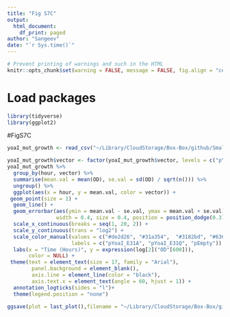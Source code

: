 ```yaml
---
title: "Fig S7C"
output: 
  html_document:
    df_print: paged
author: "Sangeev"
date: "`r Sys.time()`"
---
```


<style type="text/css">
.main-container {
  max-width: 1500px;
  margin-left: auto;
  margin-right: auto;
}
</style>

```r
# Prevent printing of warnings and such in the HTML
knitr::opts_chunk$set(warning = FALSE, message = FALSE, fig.align = "center", eval = FALSE)
```

# Load packages
```r
library(tidyverse)
library(ggplot2)
```

#FigS7C
```r
yoaI_mut_growth <- read_csv("~/Library/CloudStorage/Box-Box/github/Small-proteins-induced-under-low-magnesium-stress-in-E.coli/other_analysis/dataframe/YoaI_overexpression_mutants.csv")

yoaI_mut_growth$vector <- factor(yoaI_mut_growth$vector, levels = c("pYoaI", "pYoaI_E31A", "pYoaI_E31Q", "pEmpty"))
yoaI_mut_growth %>%
  group_by(hour, vector) %>%
  summarise(mean.val = mean(OD), se.val = sd(OD) / sqrt(n())) %>%
  ungroup() %>%
  ggplot(aes(x = hour, y = mean.val, color = vector)) +
 geom_point(size = 1) +
  geom_line() +
  geom_errorbar(aes(ymin = mean.val - se.val, ymax = mean.val + se.val), 
                width = 0.4, size = 0.4, position = position_dodge(0.3)) +
  scale_x_continuous(breaks = seq(1, 20, 2)) +
  scale_y_continuous(trans = "log2") +
  scale_color_manual(values = c("#de2d26", "#31a354",  "#3182bd", "#636363"), 
                     labels = c("pYoaI_E31A", "pYoaI_E31Q", "pEmpty")) +
  labs(x = "Time (Hours)", y = expression(log[2]("OD"[600])),
       color = NULL) +
 theme(text = element_text(size = 17, family = "Arial"),
        panel.background = element_blank(),
        axis.line = element_line(color = "black"),
        axis.text.x = element_text(angle = 60, hjust = 1)) +
  annotation_logticks(sides = "l")+
  theme(legend.position = "none")

ggsave(plot = last_plot(),filename = "~/Library/CloudStorage/Box-Box/github/Small-proteins-induced-under-low-magnesium-stress-in-E.coli/figures/FigS7C.png", width = 3, height = 2.2, units = "in", dpi = 600)
```
